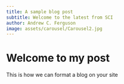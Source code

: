 ```yaml
---
title: A sample blog post
subtitle: Welcome to the latest from SCI
author: Andrew C. Ferguson
image: assets/carousel/Carousel2.jpg
---
```


# Welcome to my post
This is how we can format a blog on your site